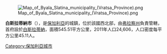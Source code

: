 [[Image:Map_of_Byala_Slatina_municipality_(Vratsa_Province).png|right]]

'''白斯拉蒂納市'''（{{lang-bg|Бяла Слатина}}），是[[保加利亞|保加利亞]]的城鎮，位於該國西北部，由[[弗拉察州|弗拉察州]]負責管轄，首府設於[[白斯拉蒂納|白斯拉蒂納]]，面積545.51平方公里，2011年人口24,606，人口密度每平方公里45.11人。

{{coord|43.4670|N|23.9330|E|source:wikidata|display=title}}

{{Bulgaria-geo-stub}}
[[Category:保加利亞城市|Category:保加利亞城市]]